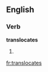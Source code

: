 ==English==

===Verb===
'''translocates'''

# {{third-person singular of|[[translocate]]}}

[[fr:translocates]]
